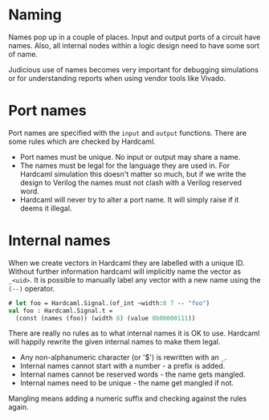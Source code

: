 # Naming

<!--
```ocaml
# Hardcaml.Caller_id.set_mode Disabled
- : unit = ()
```
-->

Names pop up in a couple of places. Input and output ports of a
circuit have names. Also, all internal nodes within a logic design
need to have some sort of name.

Judicious use of names becomes very important for debugging
simulations or for understanding reports when using vendor tools like
Vivado.

# Port names

Port names are specified with the `input` and `output` functions.
There are some rules which are checked by Hardcaml.

- Port names must be unique.  No input or output may share a name.
- The names must be legal for the language they are used in. For
  Hardcaml simulation this doesn't matter so much, but if we write the
  design to Verilog the names must not clash with a Verilog reserved
  word.
- Hardcaml will never try to alter a port name. It will simply raise
  if it deems it illegal.

# Internal names

When we create vectors in Hardcaml they are labelled with a unique ID.
Without further information hardcaml will implicitly name the vector
as `_<uid>`. It is possible to manually label any vector with a new
name using the `(--)` operator.

```ocaml
# let foo = Hardcaml.Signal.(of_int ~width:8 7 -- "foo")
val foo : Hardcaml.Signal.t =
  (const (names (foo)) (width 8) (value 0b00000111))
```

There are really no rules as to what internal names it is OK to use. Hardcaml
will happily rewrite the given internal names to make them legal.

- Any non-alphanumeric character (or '$') is rewritten with an `_`.
- Internal names cannot start with a number - a prefix is added.
- Internal names cannot be reserved words - the name gets mangled.
- Internal names need to be unique - the name get mangled if not.

Mangling means adding a numeric suffix and checking against the rules
again.
